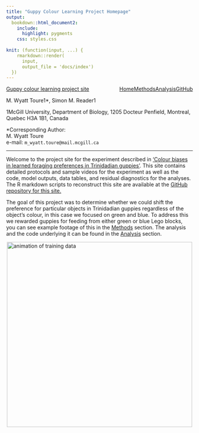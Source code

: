```yaml
---
title: "Guppy Colour Learning Project Homepage"
output:
  bookdown::html_document2:
    include:
      highlight: pygments
    css: styles.css
    
knit: (function(input, ...) {
    rmarkdown::render(
      input,
      output_file = 'docs/index')
  })
---
```


<div class="topnav">
  <a href="index.html">Guppy colour learning project site</a>
    <a href="https://github.com/wyatt-toure/guppy-colour-learning-project" 
    style = "float: right;">GitHub</a>
    <a href="analysis.html" style = "float: right;">Analysis</a>
    <a href="methods.html" style = "float: right;">Methods</a>
    <a class="active" href="index.html" style = "float: right;">Home</a>
</div>


<p class="author-name">M. Wyatt Toure<span class="affil-mark">1*</span>, Simon M. 
Reader<span class="affil-mark">1</span></p>
<p class="author-affil"><span class="affil-mark">1</span>McGill University, 
Department of Biology, 1205 Docteur Penfield, 
Montreal, Quebec H3A 1B1, Canada</p>
<p><span class="affil-mark">*</span>Corresponding Author: <br>
M. Wyatt Toure <br>
e-mail: `m_wyatt.toure@mail.mcgill.ca`<br></p>

***

Welcome to the project site for the experiment described in
<span style="text-decoration:underline">'Colour biases in learned foraging
preferences in Trinidadian guppies'</span>. This site contains detailed
protocols and sample videos for the experiment as well as the code, model
outputs, data tables, and residual diagnostics for the analyses. The R markdown
scripts to reconstruct this site are available at the [GitHub repository for
this site.](https://github.com/wyatt-toure/guppy-colour-learning-project)

The goal of this project was to determine whether we could shift the preference
for particular objects in Trinidadian guppies regardless of the object's colour,
in this case we focused on green and blue. To address this we rewarded guppies
for feeding from either green or blue Lego blocks, you can see example footage
of this in the [Methods](methods.html#Tests) section. The analysis and the code
underlying it can be found in the [Analysis](analysis.html) section.

<img src="images/training-data-animation.gif" alt="animation of training data" 
width="500" style="display: block; margin-left: auto; margin-right: auto;"/>








